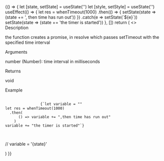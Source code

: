 

<Meta title="MDX/Helpers/When Timeout" />

<Canvas>
  <Story name="When Timeout Usage">
    {() => {
      let [state, setState] = useState('')
      let [style, setStyle] = useState('')
      useEffect(() => {
        let res = whenTimeout(1000)
          .then(() => {
            setState(state => (state += ', then time has run out'))
          })
          .catch(e => setState(`${e}`))
        setState(state => (state += 'the timer is started'))
      }, [])
      return (
        <>
          <div>
            <span className="font-bold">Description</span>
            <p className="p-2 pb-4">
              the function creates a promise, in resolve which passes setTimeout
              with the specified time interval
            </p>
          </div>
          <div>
            <span className="font-bold">Arguments</span>
            <p className="p-2 pb-4">
              <span className="ui-text-ink-secondary">number (Number)</span>:
              time interval in milliseconds
            </p>
          </div>
          <div>
            <span className="font-bold">Returns</span>
            <p className="p-2 pb-4">
              <span className="ui-text-ink-secondary">void</span>
            </p>
          </div>
          <span className="font-bold">Example</span>
          <div className="yobta-bg-paper-2 w-max p-4">
            <pre>
              <code>
                {`let variable = ""
let res = whenTimeout(1000)
  .then(
      () => variable += ",then time has run out"
    )
variable += "the timer is started"`}
              </code>
            </pre>
            <p className="ui-text-color-14 p-4">// variable = '{state}'</p>
          </div>
        </>
      )
    }}
  </Story>
</Canvas>
